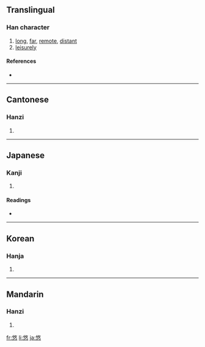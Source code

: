 ==Translingual==

===Han character===
{{Han char|rn=61|rad=心|as=07|sn=11|four=2833<sub>4</sub>|canj=人大心 (OKP)}}

# [[long]], [[far]], [[remote]], [[distant]]
# [[leisurely]]

====References====
* {{Han ref|kx=0388.070|dkj=10681|dj=0720.220|hdz=42300.150|uh=60A0|ud=24736|bh=B179|bd=45433}}

----

==Cantonese==

===Hanzi===
{{yue-hanzi|jyut=|y=yau4}}

# {{defn|Cantonese}}

----

==Japanese==

===Kanji===
{{ja-kanji|grade=c|rs=心07}}

# {{defn|Japanese}}

====Readings====
* {{ja-readings|on=[[ゆう]] (yū)|kun=[[とおい]] (tooi), [[はるか]] (haruka)}}

----

==Korean==

===Hanja===
{{ko-hanja|hangeul=유|eumhun=|rv=yu|mr=yu|y=yu}}

# {{defn|Korean}}

----

==Mandarin==

===Hanzi===
{{cmn-hanzi|pin=[[yōu]] ([[you1]])|wg=yu<sup>1</sup>}}

# {{defn|Mandarin}}

[[fr:悠]]
[[li:悠]]
[[ja:悠]]